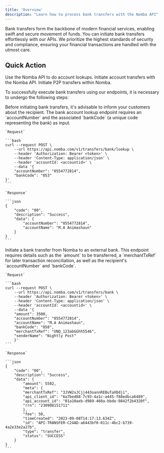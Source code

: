 ```yaml
---
title: 'Overview'
description: "Learn how to process bank transfers with the Nomba API"
---
```


Bank transfers form the backbone of modern financial services, enabling swift and secure movement of funds. You can initiate bank transfers effortlessly with our APIs. We prioritize the highest standards of security and compliance, ensuring your financial transactions are handled with the utmost care.

## Quick Action
<CardGroup cols={3}>
  <Card
    title="Bank account lookup"
    icon="money-bill"
    href="/v2/products/transfers/bank-account-lookup"
  >
    Use the Nomba API to do account lookups.
  </Card>
  <Card
    title="Perform bank transfer"
    icon="credit-card"
    href="/v2/products/transfers/transfer-to-banks"
  >
    Initiate account transfers with the Nomba API.
  </Card>
  <Card
    title="Perform account transfer"
    icon="comment-dollar"
    href="/v2/products/transfers/transfer-between-accounts"
  >
    Initiate P2P transfers within Nomba.
  </Card>
</CardGroup>

To successfully execute bank transfers using our endpoints, it is necessary to undergo the following steps:

<Steps titleSize="p">
  <Step title="Perform a bank account lookup">
    Before initiating bank transfers, it's advisable to inform your customers about the recipient. The bank account lookup endpoint requires an `accountNumber` and the associated `bankCode` (a unique code representing the bank) as input.

    `Request`

    ```bash
    curl --request POST \
        --url https://api.nomba.com/v1/transfers/bank/lookup \
        --header 'Authorization: Bearer <token>' \
        --header 'Content-Type: application/json' \
        --header 'accountId: <accountid>' \
        --data '{
        "accountNumber": "0554772814",
        "bankCode": "053"
    }'
    ```

    `Response`

    ```json
    {
        "code": "00",
        "description": "Success",
        "data": {
            "accountNumber": "0554772814",
            "accountName": "M.A Animashaun"
        }
    }
    ```

  </Step>

  <Step title="Perform a bank transfer">
    Initiate a bank transfer from Nomba to an external bank. This endpoint requires details such as the `amount` to be transferred, a `merchantTxRef` for later transaction reconciliation, as well as the recipient's `accountNumber` and `bankCode`.

    `Request`

    ```bash
    curl --request POST \
        --url https://api.nomba.com/v1/transfers/bank \
        --header 'Authorization: Bearer <token>' \
        --header 'Content-Type: application/json' \
        --header 'accountId: <accountid>' \
        --data '{
        "amount": 3500,
        "accountNumber": "0554772814",
        "accountName": "M.A Animashaun",
        "bankCode": "058",
        "merchantTxRef": "UNQ_123abGGhh5546",
        "senderName": "Nightly Post"
        }'
    ```

    `Response`

    ```json
    {
        "code": "00",
        "description": "Success",
        "data": {
            "amount": 5502,
            "meta": {
            "merchantTxRef": "3JVW2xJCjj443oannREBuTaXDdji",
            "api_client_id": "6a7bed88-7c93-4a1c-a445-f88edbca6489",
            "api_account_id": "01a10aeb-d989-460a-bbde-9842f2b4320f",
            "rrn": "230908151711"
            },
            "fee": 50,
            "timeCreated": "2023-09-08T14:17:13.634Z",
            "id": "API-TRANSFER-C24AD-a6443bf0-011c-4bc2-b739-4a2e33e2a27b",
            "type": "transfer",
            "status": "SUCCESS"
        }
    }
    ```

  </Step>
</Steps>